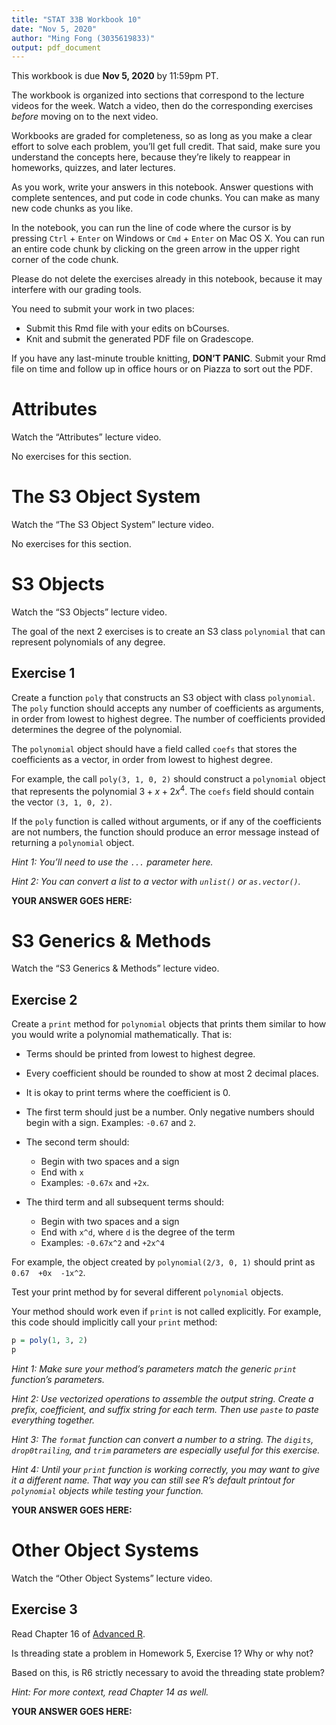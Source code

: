 ```yaml
---
title: "STAT 33B Workbook 10"
date: "Nov 5, 2020"
author: "Ming Fong (3035619833)"
output: pdf_document
---
```


This workbook is due __Nov 5, 2020__ by 11:59pm PT.

The workbook is organized into sections that correspond to the lecture videos
for the week. Watch a video, then do the corresponding exercises _before_
moving on to the next video.

Workbooks are graded for completeness, so as long as you make a clear effort to
solve each problem, you'll get full credit. That said, make sure you understand
the concepts here, because they're likely to reappear in homeworks, quizzes,
and later lectures.

As you work, write your answers in this notebook. Answer questions with
complete sentences, and put code in code chunks. You can make as many new code
chunks as you like.

In the notebook, you can run the line of code where the cursor is by pressing
`Ctrl` + `Enter` on Windows or `Cmd` + `Enter` on Mac OS X. You can run an
entire code chunk by clicking on the green arrow in the upper right corner of
the code chunk. 

Please do not delete the exercises already in this notebook, because it may
interfere with our grading tools.

You need to submit your work in two places:

* Submit this Rmd file with your edits on bCourses.
* Knit and submit the generated PDF file on Gradescope.

If you have any last-minute trouble knitting, **DON'T PANIC**. Submit your Rmd
file on time and follow up in office hours or on Piazza to sort out the PDF.


Attributes
==========

Watch the "Attributes" lecture video.

No exercises for this section.



The S3 Object System
====================

Watch the "The S3 Object System" lecture video.

No exercises for this section.



S3 Objects
==========

Watch the "S3 Objects" lecture video.

The goal of the next 2 exercises is to create an S3 class `polynomial` that can
represent polynomials of any degree.


## Exercise 1

Create a function `poly` that constructs an S3 object with class `polynomial`.
The `poly` function should accepts any number of coefficients as arguments, in
order from lowest to highest degree. The number of coefficients provided
determines the degree of the polynomial.

The `polynomial` object should have a field called `coefs` that stores the
coefficients as a vector, in order from lowest to highest degree.

For example, the call `poly(3, 1, 0, 2)` should construct a `polynomial` object
that represents the polynomial $3 + x + 2x^4$. The `coefs` field should contain
the vector `(3, 1, 0, 2)`.

If the `poly` function is called without arguments, or if any of the
coefficients are not numbers, the function should produce an error message
instead of returning a `polynomial` object.

_Hint 1: You'll need to use the `...` parameter here._

_Hint 2: You can convert a list to a vector with `unlist()` or `as.vector()`._

**YOUR ANSWER GOES HERE:**



S3 Generics & Methods
=====================

Watch the "S3 Generics & Methods" lecture video.


## Exercise 2

Create a `print` method for `polynomial` objects that prints them similar to
how you would write a polynomial mathematically. That is:

* Terms should be printed from lowest to highest degree.
* Every coefficient should be rounded to show at most 2 decimal places.
* It is okay to print terms where the coefficient is 0.

* The first term should just be a number. Only negative numbers should begin
  with a sign. Examples: `-0.67` and `2`.

* The second term should:
    + Begin with two spaces and a sign
    + End with `x`
    + Examples: `-0.67x` and `+2x`.

* The third term and all subsequent terms should:
    + Begin with two spaces and a sign
    + End with `x^d`, where `d` is the degree of the term
    + Examples: `-0.67x^2` and `+2x^4`

For example, the object created by `polynomial(2/3, 0, 1)` should print as
`0.67  +0x  -1x^2`.

Test your print method by for several different `polynomial` objects.

Your method should work even if `print` is not called explicitly. For example,
this code should implicitly call your `print` method:
```r
p = poly(1, 3, 2)
p
```

_Hint 1: Make sure your method's parameters match the generic `print`
function's parameters._

_Hint 2: Use vectorized operations to assemble the output string. Create a
prefix, coefficient, and suffix string for each term. Then use `paste` to paste
everything together._

_Hint 3: The `format` function can convert a number to a string. The `digits`,
`drop0trailing`, and `trim` parameters are especially useful for this
exercise._

_Hint 4: Until your `print` function is working correctly, you may want to give
it a different name. That way you can still see R's default printout for
`polynomial` objects while testing your function._

**YOUR ANSWER GOES HERE:**



Other Object Systems
====================

Watch the "Other Object Systems" lecture video.


## Exercise 3

Read Chapter 16 of [Advanced R](https://adv-r.hadley.nz/).

Is threading state a problem in Homework 5, Exercise 1? Why or why not?

Based on this, is R6 strictly necessary to avoid the threading state problem?

_Hint: For more context, read Chapter 14 as well._

**YOUR ANSWER GOES HERE:**
